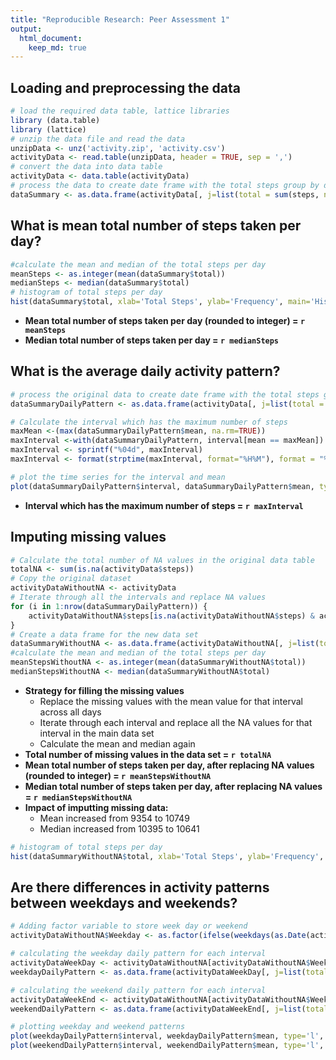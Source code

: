 ```yaml
---
title: "Reproducible Research: Peer Assessment 1"
output: 
  html_document:
    keep_md: true
---
```



## Loading and preprocessing the data
```r
# load the required data table, lattice libraries
library (data.table)
library (lattice)
# unzip the data file and read the data
unzipData <- unz('activity.zip', 'activity.csv')
activityData <- read.table(unzipData, header = TRUE, sep = ',')
# convert the data into data table
activityData <- data.table(activityData)
# process the data to create date frame with the total steps group by date
dataSummary <- as.data.frame(activityData[, j=list(total = sum(steps, na.rm = TRUE)),by = date])

```


## What is mean total number of steps taken per day?
```r
#calculate the mean and median of the total steps per day
meanSteps <- as.integer(mean(dataSummary$total))
medianSteps <- median(dataSummary$total)
# histogram of total steps per day
hist(dataSummary$total, xlab='Total Steps', ylab='Frequency', main='Histogram of total steps per day')
```

- **Mean total number of steps taken per day (rounded to integer) = `r meanSteps`**
- **Median total number of steps taken per day = `r medianSteps`**

## What is the average daily activity pattern?
```r
# process the original data to create date frame with the total steps group by interval and the mean
dataSummaryDailyPattern <- as.data.frame(activityData[, j=list(total = sum(steps, na.rm = TRUE), mean = as.integer(mean(steps, na.rm = TRUE))),by = interval])

# Calculate the interval which has the maximum number of steps
maxMean <-(max(dataSummaryDailyPattern$mean, na.rm=TRUE))
maxInterval <-with(dataSummaryDailyPattern, interval[mean == maxMean])
maxInterval <- sprintf("%04d", maxInterval)
maxInterval <- format(strptime(maxInterval, format="%H%M"), format = "%H:%M")

# plot the time series for the interval and mean
plot(dataSummaryDailyPattern$interval, dataSummaryDailyPattern$mean, type='l', xlab = 'Interval', ylab = 'Average steps', main = 'Daily Activity Pattern')
```

- **Interval which has the maximum number of steps = `r maxInterval`**

## Imputing missing values
```r
# Calculate the total number of NA values in the original data table
totalNA <- sum(is.na(activityData$steps))
# Copy the original dataset
activityDataWithoutNA <- activityData
# Iterate through all the intervals and replace NA values
for (i in 1:nrow(dataSummaryDailyPattern)) {
    activityDataWithoutNA$steps[is.na(activityDataWithoutNA$steps) & activityDataWithoutNA$interval==dataSummaryDailyPattern[i,]$interval] <- dataSummaryDailyPattern[i,]$mean
}
# Create a data frame for the new data set
dataSummaryWithoutNA <- as.data.frame(activityDataWithoutNA[, j=list(total = sum(steps, na.rm = TRUE)),by = date])
#calculate the mean and median of the total steps per day
meanStepsWithoutNA <- as.integer(mean(dataSummaryWithoutNA$total))
medianStepsWithoutNA <- median(dataSummaryWithoutNA$total)
```

- **Strategy for filling the missing values**
    - Replace the missing values with the mean value for that interval across all days
    - Iterate through each interval and replace all the NA values for that interval in the main data set
    - Calculate the mean and median again
- **Total number of missing values in the data set = `r totalNA`**
- **Mean total number of steps taken per day, after replacing NA values (rounded to integer) = `r meanStepsWithoutNA`**
- **Median total number of steps taken per day, after replacing NA values = `r medianStepsWithoutNA`**
- **Impact of imputting missing data:**
    - Mean increased from 9354 to 10749
    - Median increased from 10395 to 10641

```r
# histogram of total steps per day
hist(dataSummaryWithoutNA$total, xlab='Total Steps', ylab='Frequency', main='Histogram of total steps per day without NA values')
```

## Are there differences in activity patterns between weekdays and weekends?
```r
# Adding factor variable to store week day or weekend
activityDataWithoutNA$Weekday <- as.factor(ifelse(weekdays(as.Date(activityDataWithoutNA$date),abbreviate = FALSE) %in% c("Saturday","Sunday"), "Weekend", "Weekday")) 

# calculating the weekday daily pattern for each interval
activityDataWeekDay <- activityDataWithoutNA[activityDataWithoutNA$Weekday=='Weekday']
weekdayDailyPattern <- as.data.frame(activityDataWeekDay[, j=list(total = sum(steps, na.rm = TRUE), mean = as.integer(mean(steps, na.rm = TRUE))),by = interval])

# calculating the weekend daily pattern for each interval
activityDataWeekEnd <- activityDataWithoutNA[activityDataWithoutNA$Weekday=='Weekend']
weekendDailyPattern <- as.data.frame(activityDataWeekEnd[, j=list(total = sum(steps, na.rm = TRUE), mean = as.integer(mean(steps, na.rm = TRUE))),by = interval])

# plotting weekday and weekend patterns
plot(weekdayDailyPattern$interval, weekdayDailyPattern$mean, type='l', xlab = 'Interval', ylab = 'Average steps', main = 'Weekday Daily Activity Pattern')
plot(weekendDailyPattern$interval, weekendDailyPattern$mean, type='l', xlab = 'Interval', ylab = 'Average steps', main = 'Weekend Daily Activity Pattern')

```
